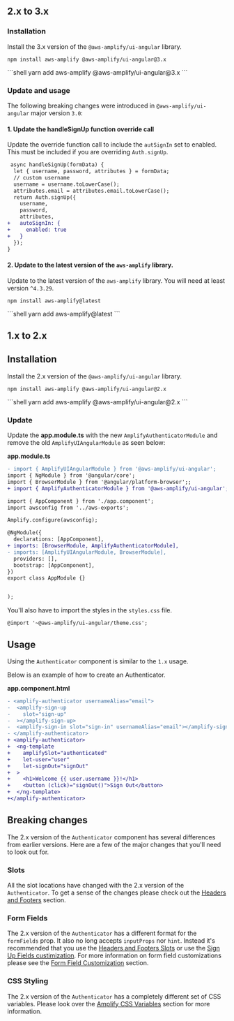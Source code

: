 
## 2.x to 3.x
### Installation
Install the 3.x version of the `@aws-amplify/ui-angular` library.

<Tabs>
<TabItem title="npm">

```shell
npm install aws-amplify @aws-amplify/ui-angular@3.x
```

</TabItem>
<TabItem title="yarn">
```shell
yarn add aws-amplify @aws-amplify/ui-angular@3.x
```

</TabItem>
</Tabs>

### Update and usage

The following breaking changes were introduced in `@aws-amplify/ui-angular` major version `3.0`:

#### 1. Update the handleSignUp function override call

Update the override function call to include the `autSignIn` set to enabled. This must be included if you are overriding `Auth.signUp`.

```diff
 async handleSignUp(formData) {
  let { username, password, attributes } = formData;
  // custom username
  username = username.toLowerCase();
  attributes.email = attributes.email.toLowerCase();
  return Auth.signUp({
    username,
    password,
    attributes,
+   autoSignIn: {
+     enabled: true
+   }
  });
}

```
#### 2. Update to the latest version of the `aws-amplify` library.

Update to the latest version of the `aws-amplify` library. You will need at least version `^4.3.29`. 

<Tabs>
<TabItem title="npm">

```shell
npm install aws-amplify@latest
```

</TabItem>
<TabItem title="yarn">
```shell
yarn add aws-amplify@latest
```

</TabItem>
</Tabs>

## 1.x to 2.x
## Installation

Install the 2.x version of the `@aws-amplify/ui-angular` library.

<Tabs>
<TabItem title="npm">

```shell
npm install aws-amplify @aws-amplify/ui-angular@2.x
```

</TabItem>
<TabItem title="yarn">
```shell
yarn add aws-amplify @aws-amplify/ui-angular@2.x
```

</TabItem>
</Tabs>

### Update

Update the **app.module.ts** with the new `AmplifyAuthenticatorModule` and remove the old `AmplifyUIAngularModule` as seen below:

**app.module.ts**

```diff
- import { AmplifyUIAngularModule } from '@aws-amplify/ui-angular';
import { NgModule } from '@angular/core';
import { BrowserModule } from '@angular/platform-browser';;
+ import { AmplifyAuthenticatorModule } from '@aws-amplify/ui-angular';

import { AppComponent } from './app.component';
import awsconfig from '../aws-exports';

Amplify.configure(awsconfig);

@NgModule({
  declarations: [AppComponent],
+ imports: [BrowserModule, AmplifyAuthenticatorModule],
- imports: [AmplifyUIAngularModule, BrowserModule],
  providers: [],
  bootstrap: [AppComponent],
})
export class AppModule {}


);

```

You'll also have to import the styles in the `styles.css` file.

```
@import '~@aws-amplify/ui-angular/theme.css';
```

## Usage

Using the `Authenticator` component is similar to the `1.x` usage.

Below is an example of how to create an Authenticator.

**app.component.html**

```diff
- <amplify-authenticator usernameAlias="email">
-  <amplify-sign-up
-    slot="sign-up"
-  ></amplify-sign-up>
-  <amplify-sign-in slot="sign-in" usernameAlias="email"></amplify-sign-in>
- </amplify-authenticator>
+ <amplify-authenticator>
+  <ng-template
+    amplifySlot="authenticated"
+    let-user="user"
+    let-signOut="signOut"
+  >
+    <h1>Welcome {{ user.username }}!</h1>
+    <button (click)="signOut()">Sign Out</button>
+  </ng-template>
+</amplify-authenticator>
```

## Breaking changes

The 2.x version of the `Authenticator` component has several differences from earlier versions. Here are a few of the major changes that you'll need to look out for.

### Slots

All the slot locations have changed with the 2.x version of the `Authenticator`. To get a
sense of the changes please check out the [Headers and Footers](../connected-components/authenticator/customization#headers--footers) section.

### Form Fields

The 2.x version of the `Authenticator` has a different format for the `formFields` prop. It also no long accepts
`inputProps` nor `hint`. Instead it's recommended that you use the [Headers and Footers Slots](../connected-components/authenticator/customization#headers--footers) or use the
[Sign Up Fields custimization](../connected-components/authenticator/customization#sign-up-fields). For more information on form field customizations
please see the [Form Field Customization](../connected-components/authenticator/customization#form-field-customization) section.

### CSS Styling

The 2.x version of the `Authenticator` has a completely different set of CSS variables. Please look over the [Amplify CSS Variables](../connected-components/authenticator/customization#styling) section for more information.
